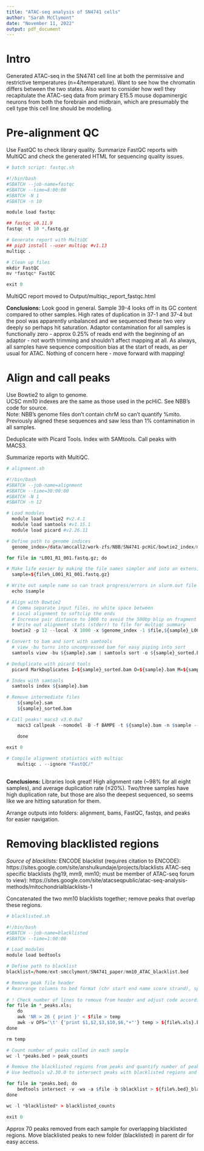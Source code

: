 ```yaml
---
title: "ATAC-seq analysis of SN4741 cells"
author: "Sarah McClymont"
date: "November 11, 2022"
output: pdf_document
---
```


# Intro 

Generated ATAC-seq in the SN4741 cell line at both the permissive and restrictive temperatures (n=4/temperature). Want to see how the chromatin differs between the two states. Also want to consider how well they recapitulate the ATAC-seq data from primary E15.5 mouse dopaminergic neurons from both the forebrain and midbrain, which are presumably the cell type this cell line should be modelling.

# Pre-alignment QC

Use FastQC to check library quality. Summarize FastQC reports with MultiQC and check the generated HTML for sequencing quality issues.

```r

# batch script: fastqc.sh

#!/bin/bash
#SBATCH --job-name=fastqc
#SBATCH --time=8:00:00
#SBATCH -N 1
#SBATCH -n 10

module load fastqc 

## fastqc v0.11.9
fastqc -t 10 *.fastq.gz

# Generate report with MultiQC
## pip3 install --user multiqc #v1.13
multiqc .

# Clean up files
mkdir FastQC
mv *fastqc* FastQC

exit 0

```

MultiQC report moved to Output/multiqc_report_fastqc.html

**Conclusions:** Look good in general. Sample 39-4 looks off in its GC content compared to other samples. High rates of duplication in 37-1 and 37-4 but the pool was apparently unbalanced and we sequenced these two very deeply so perhaps hit saturation. Adaptor contamination for all samples is functionally zero - approx 0.25% of reads end with the beginning of an adaptor - not worth trimming and shouldn't affect mapping at all. As always, all samples have sequence composition bias at the start of reads, as per usual for ATAC. Nothing of concern here - move forward with mapping!


# Align and call peaks

Use Bowtie2 to align to genome.  
UCSC mm10 indexes are the same as those used in the pcHiC. See NBB's code for source.  
  Note: NBB's genome files don't contain chrM so can't quantify %mito. Previously aligned these sequences and saw less than 1% contamination in all samples.

Deduplicate with Picard Tools. 
Index with SAMtools. 
Call peaks with MACS3.

Summarize reports with MultiQC.   

```r

# alignment.sh

#!/bin/bash
#SBATCH --job-name=alignment
#SBATCH --time=30:00:00
#SBATCH -N 1
#SBATCH -n 12

# Load modules
  module load bowtie2 #v2.4.1
  module load samtools #v1.15.1
  module load picard #v2.26.11

# Define path to genome indices
  genome_index=/data/amccall2/work-zfs/NBB/SN4741-pcHiC/bowtie2_index/mm10

for file in *L001_R1_001.fastq.gz; do

# Make life easier by making the file names simpler and into an extensionlesss variable
  sample=${file%_L001_R1_001.fastq.gz}

# Write out sample name so can track progress/errors in slurm.out file
  echo $sample

# Align with Bowtie2
  # Comma separate input files, no white space between
  # Local alignment to softclip the ends
  # Increase pair distance to 1000 to avoid the 500bp blip on fragment length plot
  # Write out alignment stats (stderr) to file for multiqc summary
  bowtie2 -p 12 --local -X 1000 -x $genome_index -1 $file,${sample}_L002_R1_001.fastq.gz -2 ${sample}_L001_R2_001.fastq.gz,${sample}_L002_R2_001.fastq.gz -S ${sample}.sam 2>${sample}.align.stats

# Convert to bam and sort with samtools
  # view -bu turns into uncompressed bam for easy piping into sort
  samtools view -bu ${sample}.sam | samtools sort -o ${sample}_sorted.bam

# Deduplicate with picard tools
  picard MarkDuplicates I=${sample}_sorted.bam O=${sample}.bam M=${sample}_markdup.stats

# Index with samtools
  samtools index ${sample}.bam

# Remove intermediate files
	${sample}.sam
	${sample}_sorted.bam

# Call peaks! macs3 v3.0.0a7
	macs3 callpeak --nomodel -B -f BAMPE -t ${sample}.bam -n $sample --nolambda --gsize mm

	done

exit 0
  
# Compile alignment statistics with multiqc
	multiqc . --ignore "FastQC/"
	
```

**Conclusions:** Libraries look great! High alignment rate (~98% for all eight samples), and average duplication rate (≤20%). Two/three samples have high duplication rate, but those are also the deepest sequenced, so seems like we are hitting saturation for them. 

Arrange outputs into folders: alignment, bams, FastQC, fastqs, and peaks for easier navigation.

# Removing blacklisted regions

*Source of blacklists:*
ENCODE blacklist (requires citation to ENCODE): https://sites.google.com/site/anshulkundaje/projects/blacklists
ATAC-seq specific blacklists (hg19, mm9, mm10; must be member of ATAC-seq forum to view): https://sites.google.com/site/atacseqpublic/atac-seq-analysis-methods/mitochondrialblacklists-1

Concatenated the two mm10 blacklists together; remove peaks that overlap these regions.

```r

# blacklisted.sh

#!/bin/bash
#SBATCH --job-name=blacklisted
#SBATCH --time=1:00:00

# Load modules
module load bedtools

# Define path to blacklist 
blacklist=/home/ext-smcclymont/SN4741_paper/mm10_ATAC_blacklist.bed

# Remove peak file header 
# Rearrange columns to bed format (chr start end name score strand), spoof strand column
  
# ! Check number of lines to remove from header and adjust code accordingly ! 
for file in *_peaks.xls;
	do
	awk 'NR > 26 { print }' < $file > temp
	awk -v OFS='\t' {'print $1,$2,$3,$10,$6,"+"'} temp > ${file%.xls}.bed
done

rm temp

# Count number of peaks called in each sample
wc -l *peaks.bed > peak_counts

# Remove the blacklisted regions from peaks and quantify number of peaks lost
# Use bedtools v2.30.0 to intersect peaks with blacklisted regions and exclude

for file in *peaks.bed; do
	bedtools intersect -v -wa -a $file -b $blacklist > ${file%.bed}_blacklisted.bed
done

wc -l *blacklisted* > blacklisted_counts

exit 0

```

Approx 70 peaks removed from each sample for overlapping blacklisted regions. Move blacklisted peaks to new folder (blacklisted) in parent dir for easy access. 




